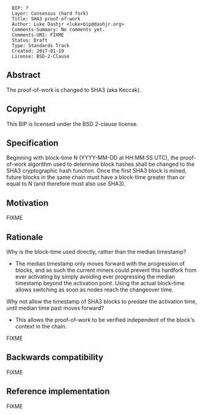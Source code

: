 <pre>
  BIP: ?
  Layer: Consensus (hard fork)
  Title: SHA3 proof-of-work
  Author: Luke Dashjr <luke+bip@dashjr.org>
  Comments-Summary: No comments yet.
  Comments-URI: FIXME
  Status: Draft
  Type: Standards Track
  Created: 2017-01-19
  License: BSD-2-Clause
</pre>

==Abstract==

The proof-of-work is changed to SHA3 (aka Keccak).

==Copyright==

This BIP is licensed under the BSD 2-clause license.

==Specification==

Beginning with block-time N (YYYY-MM-DD at HH:MM:SS UTC), the proof-of-work algorithm used to determine block hashes shall be changed to the SHA3 cryptographic hash function.
Once the first SHA3 block is mined, future blocks in the same chain must have a block-time greater than or equal to N (and therefore must also use SHA3).

==Motivation==

FIXME

==Rationale==

Why is the block-time used directly, rather than the median timestamp?

* The median timestamp only moves forward with the progression of blocks, and as such the current miners could prevent this hardfork from ever activating by simply avoiding ever progressing the median timestamp beyond the activation point. Using the actual block-time allows switching as soon as nodes reach the changeover time.

Why not allow the timestamp of SHA3 blocks to predate the activation time, until median time past moves forward?

* This allows the proof-of-work to be verified independent of the block's context in the chain.

FIXME

==Backwards compatibility==

FIXME

==Reference implementation==

FIXME
